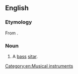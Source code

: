==English==
{{wikipedia|Surbahar}}

===Etymology===
From {{etyl|hi}}.

===Noun===
{{en-noun}}

# A [[bass]] [[sitar]].

[[Category:en:Musical instruments]]